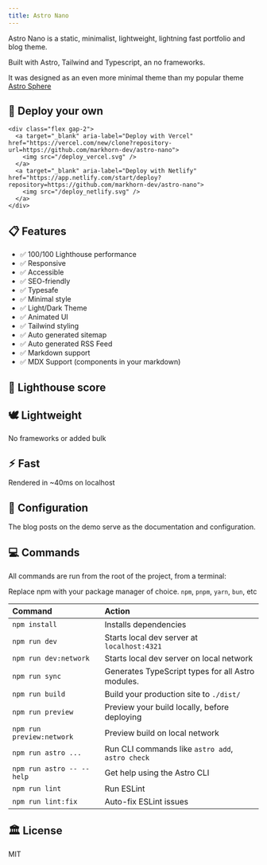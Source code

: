 ```yaml
---
title: Astro Nano
---
```


Astro Nano is a static, minimalist, lightweight, lightning fast portfolio and blog theme.

Built with Astro, Tailwind and Typescript, an no frameworks.

It was designed as an even more minimal theme than my popular theme [Astro Sphere](https://github.com/markhorn-dev/astro-sphere)

## 🚀 Deploy your own

```
<div class="flex gap-2">
  <a target="_blank" aria-label="Deploy with Vercel" href="https://vercel.com/new/clone?repository-url=https://github.com/markhorn-dev/astro-nano">
    <img src="/deploy_vercel.svg" />
  </a>
  <a target="_blank" aria-label="Deploy with Netlify" href="https://app.netlify.com/start/deploy?repository=https://github.com/markhorn-dev/astro-nano">
    <img src="/deploy_netlify.svg" />
  </a>
</div>
```

## 📋 Features

- ✅ 100/100 Lighthouse performance
- ✅ Responsive
- ✅ Accessible
- ✅ SEO-friendly
- ✅ Typesafe
- ✅ Minimal style
- ✅ Light/Dark Theme
- ✅ Animated UI
- ✅ Tailwind styling
- ✅ Auto generated sitemap
- ✅ Auto generated RSS Feed
- ✅ Markdown support
- ✅ MDX Support (components in your markdown)

## 💯 Lighthouse score


## 🕊️ Lightweight
No frameworks or added bulk

## ⚡︎ Fast
Rendered in ~40ms on localhost

## 📄 Configuration

The blog posts on the demo serve as the documentation and configuration.

## 💻 Commands

All commands are run from the root of the project, from a terminal:

Replace npm with your package manager of choice. `npm`, `pnpm`, `yarn`, `bun`, etc

| Command                   | Action                                           |
| :------------------------ | :----------------------------------------------- |
| `npm install`             | Installs dependencies                            |
| `npm run dev`             | Starts local dev server at `localhost:4321`      |
| `npm run dev:network`     | Starts local dev server on local network         |
| `npm run sync`            | Generates TypeScript types for all Astro modules.|
| `npm run build`           | Build your production site to `./dist/`          |
| `npm run preview`         | Preview your build locally, before deploying     |
| `npm run preview:network` | Preview build on local network                   |
| `npm run astro ...`       | Run CLI commands like `astro add`, `astro check` |
| `npm run astro -- --help` | Get help using the Astro CLI                     |
| `npm run lint`            | Run ESLint                                       |
| `npm run lint:fix`        | Auto-fix ESLint issues                           |

## 🏛️ License

MIT
